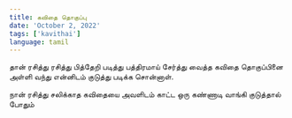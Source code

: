 ```yaml
---
title: கவிதை தொகுப்பு
date: 'October 2, 2022'
tags: ['kavithai']
language: tamil
---
```


தான் ரசித்து ரசித்து 
பித்தேறி படித்து
பத்திரமாய் சேர்த்து வைத்த 
கவிதை தொகுப்பினை அள்ளி வந்து
என்னிடம் குடுத்து படிக்க சொன்னாள்.

நான் ரசித்து சலிக்காத 
கவிதையை அவளிடம் காட்ட 
ஒரு கண்ணாடி வாங்கி குடுத்தால் போதும்
